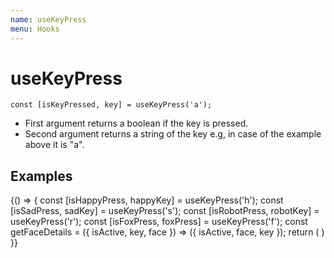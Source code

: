 ```yaml
---
name: useKeyPress
menu: Hooks
---
```



# useKeyPress

```
const [isKeyPressed, key] = useKeyPress('a'); 
```

* First argument returns a boolean if the key is pressed.
* Second argument returns a string of the key e.g, in case of the example above
it is "a".

## Examples

<Playground>
  {() => {
    const [isHappyPress, happyKey] = useKeyPress('h');
    const [isSadPress, sadKey] = useKeyPress('s');
    const [isRobotPress, robotKey] = useKeyPress('r');
    const [isFoxPress, foxPress] = useKeyPress('f');
    const getFaceDetails = ({ isActive, key, face }) => ({ isActive, face, key });
    return (
      <Faces
        types={[
          getFaceDetails({ isActive: isHappyPress, key: happyKey, face: '😊' }),
          getFaceDetails({ isActive: isSadPress, key: sadKey, face: '😢' }),
          getFaceDetails({ isActive: isRobotPress, key: robotKey, face: '🤖' }),
          getFaceDetails({ isActive: isFoxPress, key: foxPress, face: '🦊' }),
        ]}
      />
    )
  }}
</Playground>